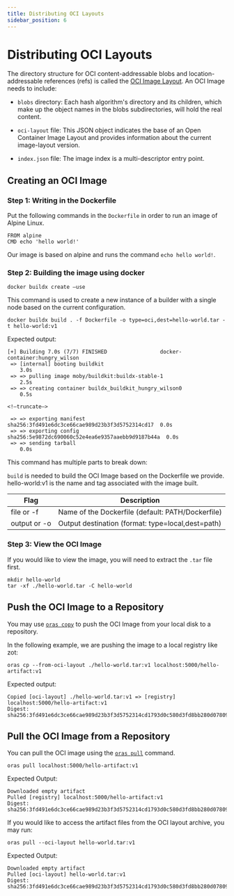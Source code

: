 ```yaml
---
title: Distributing OCI Layouts
sidebar_position: 6
---
```


# Distributing OCI Layouts

The directory structure for OCI content-addressable blobs and location-addressable references (refs) is called the [OCI Image Layout](https://github.com/opencontainers/image-spec/blob/main/image-layout.md). An OCI Image needs to include:

- `blobs` directory: Each hash algorithm's directory and its children, which make up the object names in the blobs subdirectories, will hold the real content.

- `oci-layout` file: This JSON object indicates the base of an Open Container Image Layout and provides information about the current image-layout version.

- `index.json` file: The image index is a multi-descriptor entry point.

## Creating an OCI Image

### Step 1: Writing in the Dockerfile

Put the following commands in the `Dockerfile` in order to run an image of Alpine Linux.

```
FROM alpine
CMD echo 'hello world!'
```

Our image is based on alpine and runs the command `echo hello world!`.

### Step 2: Building the image using docker

```
docker buildx create —use
```

This command is used to create a new instance of a builder with a single node based on the current configuration.


```
docker buildx build . -f Dockerfile -o type=oci,dest=hello-world.tar -t hello-world:v1
```

Expected output:
```
[+] Building 7.0s (7/7) FINISHED                 docker-container:hungry_wilson
 => [internal] booting buildkit                                            3.0s
 => => pulling image moby/buildkit:buildx-stable-1                         2.5s
 => => creating container buildx_buildkit_hungry_wilson0                   0.5s

<!—truncate—>

 => => exporting manifest sha256:3fd491e6dc3ce66cae989d23b3f3d5752314cd17  0.0s
 => => exporting config sha256:5e9872dc690060c52e4ea6e9357aaebb9d9187b44a  0.0s
 => => sending tarball                                                     0.0s
```

This command has multiple parts to break down:

`build` is needed to build the OCI Image based on the Dockerfile we provide.
hello-world:v1 is the name and tag associated with the image built.

| Flag         | Description                                          |
|--------------|------------------------------------------------------|
| file or -f   | Name of the Dockerfile (default: PATH/Dockerfile)    |
| output or -o | Output destination (format: type=local,dest=path)    |

### Step 3: View the OCI Image

If you would like to view the image, you will need to extract the `.tar` file first.

```
mkdir hello-world
tar -xf ./hello-world.tar -C hello-world
```

## Push the OCI Image to a Repository

You may use [`oras copy`](../commands/oras_cp.mdx) to push the OCI Image from your local disk to a repository.

In the following example, we are pushing the image to a local registry like zot:

```
oras cp --from-oci-layout ./hello-world.tar:v1 localhost:5000/hello-artifact:v1
```

Expected output:

```
Copied [oci-layout] ./hello-world.tar:v1 => [registry] localhost:5000/hello-artifact:v1
Digest: sha256:3fd491e6dc3ce66cae989d23b3f3d5752314cd1793d0c580d3fd8bb280d07809
```

## Pull the OCI Image from a Repository

You can pull the OCI image using the [`oras pull`](../commands/oras_pull.mdx) command.

```
oras pull localhost:5000/hello-artifact:v1
```

Expected Output:

```
Downloaded empty artifact
Pulled [registry] localhost:5000/hello-artifact:v1
Digest: sha256:3fd491e6dc3ce66cae989d23b3f3d5752314cd1793d0c580d3fd8bb280d07809
```

If you would like to access the artifact files from the OCI layout archive, you may run:

```
oras pull --oci-layout hello-world.tar:v1
```

Expected Output:

```
Downloaded empty artifact
Pulled [oci-layout] hello-world.tar:v1
Digest: sha256:3fd491e6dc3ce66cae989d23b3f3d5752314cd1793d0c580d3fd8bb280d07809
```
